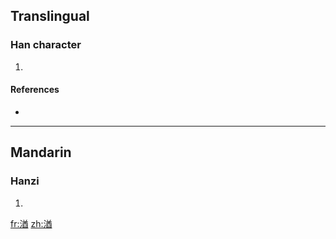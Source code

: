 ==Translingual==

===Han character===
{{Han char|rn=85|rad=水|as=09|sn=12|four=|canj=水廿金田 (ETCW)}}

# {{defn|Han|sort=水09}}

====References====
* {{Han ref|kx=0638.120|dkj=17870|dj=1045.060|hdz=31682.020|uh=6E6D|ud=28269}}

----

==Mandarin==

===Hanzi===
{{cmn-hanzi|pin=[[qióu]] ([[qiou2]])|wg=<sup>2</sup>}}

# {{defn|Mandarin|sort=水09}}

[[fr:湭]]
[[zh:湭]]